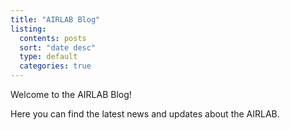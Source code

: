```yaml
---
title: "AIRLAB Blog"
listing:
  contents: posts
  sort: "date desc"
  type: default
  categories: true
---
```


Welcome to the AIRLAB Blog! 

Here you can find the latest news and updates about the AIRLAB.